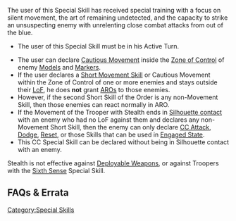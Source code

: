 {{section-special-skills}}


{{n4only}}
{{n4list}}
The user of this Special Skill has received special training with a focus on silent movement, the art of remaining undetected, and the capacity to strike an unsuspecting enemy with unrelenting close combat attacks from out of the blue.

{{skillbox |black| STEALTH | AUTOMATIC SKILL }}
{{skill-label | CC Special Skill, Optional. }}
{{requirements}}
* The user of this Special Skill must be in his Active Turn.
{{effects}}
* The user can declare [[Cautious Movement]] inside the [[Zone of Control]] of enemy [[Model]]s and [[Marker]]s.
* If the user declares a [[Short Movement Skill]] or Cautious Movement within the Zone of Control of one or more enemies and stays outside their [[LoF]], he does '''not''' grant [[ARO]]s to those enemies.
* However, if the second Short Skill of the Order is any non-Movement Skill, then those enemies can react normally in ARO.
* If the Movement of the Trooper with Stealth ends in [[Silhouette contact]] with an enemy who had no LoF against them and declares any non-Movement Short Skill, then the enemy can only declare [[CC Attack]], [[Dodge]], [[Reset]], or those Skills that can be used in [[Engaged State]].
* This CC Special Skill can be declared without being in Silhouette contact with an enemy.


{{Important-start}}
Stealth is not effective against [[Deployable Weapon]]s, or against Troopers with the [[Sixth Sense]] Special Skill.
{{important-end}}


== FAQs & Errata ==

{{faqbox |
type = faq |
title = N4 FAQ |
version = 1.0, Jan 2021 |
q = Q: Which Automatic Skills or Equipment have to be declared when in a Marker State? |
a = A: Automatic Skills and Equipment that alter how an Order activates a Trooper, or restrict AROs, must be declared when used in Marker State. For example using NCO to spend the Lieutenant Special Order, or using Stealth. |
related = [[Lieutenant]], [[NCO]], [[Open and Private Information]], [[Stealth]] }}


{{faqbox |
type = faq |
title = N4 FAQ |
version = 1.0, Jan 2021 |
q = Q: Does Stealth work against Reactive Troopers outside Zone of Control? |
a = A: Yes. Stealth applies to Reactive Troopers who do not have Line of Fire to them, including Hackers who are outside their Zone of Control and do not have Line of Fire. |
related = [[Stealth]] }}


{{faqbox |
type = faq |
title = N4 FAQ |
version = Updated 1.1.1, Dec 2021 |
q = Q: If several Troopers are activated at once (for example a Coordinated Order or a Fireteam) and one of them uses Stealth while outside a reactive Trooper's ZoC or Hacking Area, can the Trooper that used Stealth be chosen as the target of AROs? |
a = <s>A: Yes, but the ARO will only be considered valid if the Stealth user performs a Skill that allows AROs.</s>
{{erratahighlight}}A: Yes, but the ARO will become an Idle if the Stealth user does not declare a Skill that allows AROs.{{erratahighlight-end}} |
related = [[Coordinated Orders]], [[Fireteams in the Active Turn]], [[Stealth]] }}

{{n4end}}



[[Category:Special Skills]]